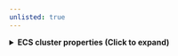 ```yaml
---
unlisted: true
---
```


<details>
<summary><b>ECS cluster properties (Click to expand)</b></summary>

| Property | JQ Path | Type | Action Required | Availability |
|----------|---------|------|-----------------|--------------|
| Cluster Name | `.Properties.ClusterName` | string | DescribeClustersAction | Default |
| Cluster ARN | `.Properties.ClusterArn` | string | DescribeClustersAction | Default |
| Status | `.Properties.Status` | string | DescribeClustersAction | Default |
| Capacity Providers | `.Properties.CapacityProviders` | array | DescribeClustersAction | Default |
| Tags | `.Properties.Tags` | array | DescribeClustersAction | Default |
| Cluster Settings | `.Properties.ClusterSettings` | array | DescribeClustersAction | Default |
| Configuration | `.Properties.Configuration` | object | DescribeClustersAction | Default |
| Default Capacity Provider Strategy | `.Properties.DefaultCapacityProviderStrategy` | array | DescribeClustersAction | Default |
| Service Connect Defaults | `.Properties.ServiceConnectDefaults` | object | DescribeClustersAction | Default |
| Attachments | `.Properties.Attachments` | array | DescribeClustersAction | Default |
| Attachments Status | `.Properties.AttachmentsStatus` | string | DescribeClustersAction | Default |
| Statistics | `.Properties.Statistics` | array | DescribeClustersAction | Default |
| Active Services Count | `.Properties.ActiveServicesCount` | number | DescribeClustersAction | Default |
| Pending Tasks Count | `.Properties.PendingTasksCount` | number | DescribeClustersAction | Default |
| Running Tasks Count | `.Properties.RunningTasksCount` | number | DescribeClustersAction | Default |
| Registered Container Instances Count | `.Properties.RegisteredContainerInstancesCount` | number | DescribeClustersAction | Default |

</details>
